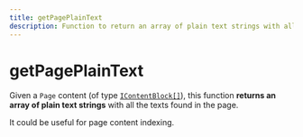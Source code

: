 ```yaml
---
title: getPagePlainText
description: Function to return an array of plain text strings with all the texts found in the page
---
```


# getPagePlainText

Given a `Page` content (of type [`IContentBlock[]`](/api-reference/types/interfaces#icontentblock)), this function **returns an array of plain text strings** with all the texts found in the page.

It could be useful for page content indexing.
